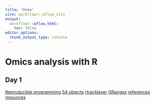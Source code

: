 ```yaml
---
title: "Home"
site: workflowr::wflow_site
output:
  workflowr::wflow_html:
    toc: false
editor_options:
  chunk_output_type: console
---
```



# Omics analysis with R

## Day 1

[Reproducible programming]("GRanges.html")
[S4 objects]("S4_objects.html")
[rtracklayer]("rtracklayer.html")
[GRanges]("GRanges.html")
[references]("references.html")
[resources]("resources.html")






